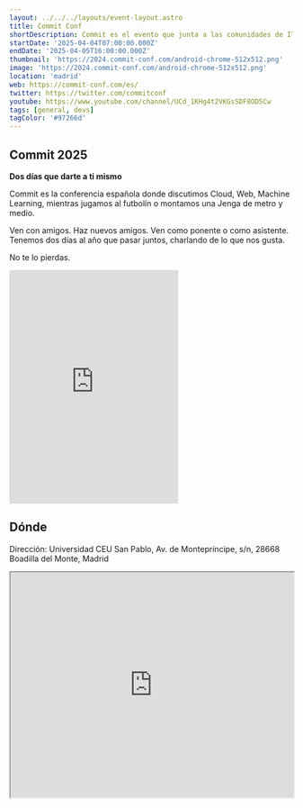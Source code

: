 ```yaml
---
layout: ../../../layouts/event-layout.astro
title: Commit Conf
shortDescription: Commit es el evento que junta a las comunidades de IT de España durante dos días.
startDate: '2025-04-04T07:00:00.000Z'
endDate: '2025-04-05T16:00:00.000Z'
thumbnail: 'https://2024.commit-conf.com/android-chrome-512x512.png'
image: 'https://2024.commit-conf.com/android-chrome-512x512.png'
location: 'madrid'
web: https://commit-conf.com/es/
twitter: https://twitter.com/commitconf
youtube: https://www.youtube.com/channel/UCd_1KHg4t2VKGsSDF8OD5Cw
tags: [general, devs]
tagColor: '#97266d'
---
```


## Commit 2025

**Dos días que darte a ti mismo**

Commit es la conferencia española donde discutimos Cloud, Web, Machine Learning, mientras jugamos al futbolín o montamos una Jenga de metro y medio.

Ven con amigos. Haz nuevos amigos. Ven como ponente o como asistente. Tenemos dos días al año que pasar juntos, charlando de lo que nos gusta.

No te lo pierdas.

<iframe
  title="Resumen de Commit 2023"
  class="video-iframe"
  src="https://www.youtube-nocookie.com/embed/AmX136JgVqU?autoplay=0&amp;modestbranding=1&amp;rel=0&amp;wmode=transparent"
  frameborder="0"
  allow="accelerometer; autoplay; encrypted-media; gyroscope; picture-in-picture"
  allowfullscreen=""
  height="415"
  class="mb-4 mt-4 w-full border-none"
></iframe>

## Dónde

Dirección: Universidad CEU San Pablo, Av. de Montepríncipe, s/n, 28668 Boadilla del Monte, Madrid

<iframe
  style="width: 100%; height: 400px;"
  height="400"
  allowfullscreen=""
  loading="lazy"
  referrerpolicy="no-referrer-when-downgrade"
  src="https://www.google.com/maps/embed?pb=!1m18!1m12!1m3!1d3038.3971261282263!2d-3.8354488!3d40.4000524!2m3!1f0!2f0!3f0!3m2!1i1024!2i768!4f13.1!3m3!1m2!1s0xd418f5abcb0f793%3A0x584b4722be9549b1!2sUniversidad%20CEU%20San%20Pablo.%20Escuela%20Polit%C3%A9cnica%20Superior!5e0!3m2!1ses!2ses!4v1699432443055!5m2!1ses!2ses"
  aria-label="Universidad CEU San Pablo, Av. de Montepríncipe, s/n, 28668 Boadilla del Monte, Madrid"
></iframe>
